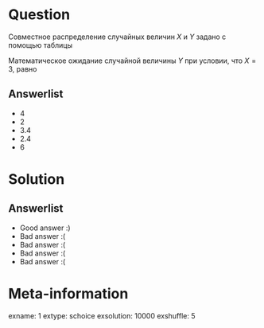 Question
========
Совместное распределение случайных величин $X$ и $Y$ задано с помощью таблицы

\begin{tabular}{llll}
\toprule
& $X=3$     &  $X=4$    & $X=5$    \\
\midrule
$Y= 3$  & 0.1   &  0.3  & 0.1   \\
$Y= 4$  & 0.15  &  0.05 & 0.05  \\
$Y =6$  & 0.05  &  0.15 & 0.05  \\
\bottomrule
\end{tabular}

Математическое ожидание случайной величины $Y$ при условии, что $X=3$, равно



Answerlist
----------
*  4
*  2
*  3.4
*  2.4
*  6

Solution
========

Answerlist
----------
*  Good answer :)
*  Bad answer :(
*  Bad answer :(
*  Bad answer :(
*  Bad answer :(

Meta-information
================
exname: 1
extype: schoice
exsolution: 10000
exshuffle: 5
